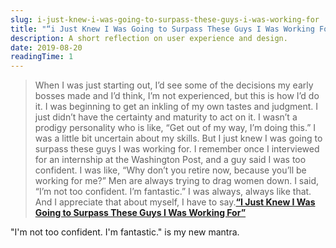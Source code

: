 ```yaml
---
slug: i-just-knew-i-was-going-to-surpass-these-guys-i-was-working-for
title: "“i Just Knew I Was Going to Surpass These Guys I Was Working For”"
description: A short reflection on user experience and design.
date: 2019-08-20
readingTime: 1
---
```


>When I was just starting out, I’d see some of the decisions my early bosses made and I’d think, I’m not experienced, but this is how I’d do it. I was beginning to get an inkling of my own tastes and judgment. I just didn’t have the certainty and maturity to act on it. I wasn’t a prodigy personality who is like, “Get out of my way, I’m doing this.” I was a little bit uncertain about my skills. But I just knew I was going to surpass these guys I was working for. I remember once I interviewed for an internship at the Washington Post, and a guy said I was too confident. I was like, “Why don’t you retire now, because you’ll be working for me?” Men are always trying to drag women down. I said, “I’m not too confident. I’m fantastic.” I was always, always like that. And I appreciate that about myself, I have to say.**<a href="https://slate.com/human-interest/2018/10/kara-swisher-interview-best-worst-bosses.html">“I Just Knew I Was Going to Surpass These Guys I Was Working For”</a>**

"I'm not too confident. I'm fantastic." is my new mantra.